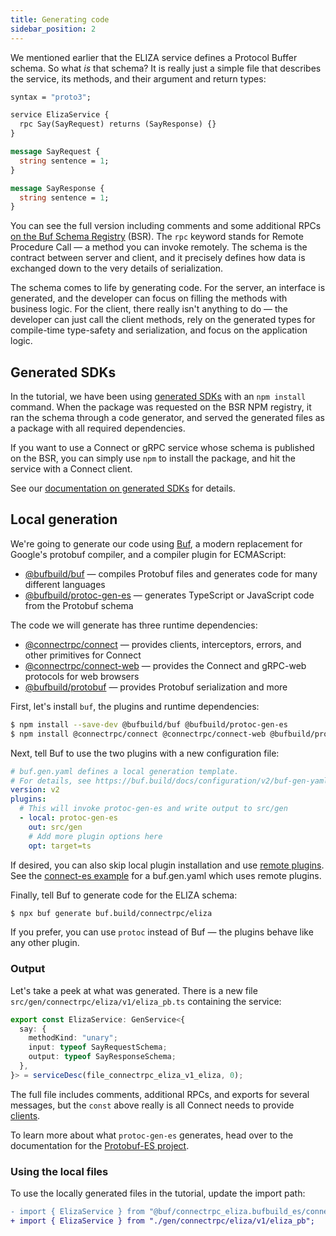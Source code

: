 ```yaml
---
title: Generating code
sidebar_position: 2
---
```


We mentioned earlier that the ELIZA service defines a Protocol Buffer schema.
So what _is_ that schema? It is really just a simple file that describes the
service, its methods, and their argument and return types:

```protobuf
syntax = "proto3";

service ElizaService {
  rpc Say(SayRequest) returns (SayResponse) {}
}

message SayRequest {
  string sentence = 1;
}

message SayResponse {
  string sentence = 1;
}
```

You can see the full version including comments and some additional RPCs
[on the Buf Schema Registry](https://buf.build/connectrpc/eliza/file/main:connectrpc/eliza/v1/eliza.proto) (BSR).
The `rpc` keyword stands for Remote Procedure Call — a method you can invoke
remotely. The schema is the contract between server and client, and it
precisely defines how data is exchanged down to the very details of
serialization.

The schema comes to life by generating code. For the server, an interface
is generated, and the developer can focus on filling the methods with business
logic. For the client, there really isn't anything to do — the developer can
just call the client methods, rely on the generated types for compile-time
type-safety and serialization, and focus on the application logic.


## Generated SDKs

In the tutorial, we have been using [generated SDKs](https://buf.build/docs/bsr/generated-sdks/npm)
with an `npm install` command. When the package was requested on the BSR NPM registry, it ran
the schema through a code generator, and served the generated files as a
package with all required dependencies.

If you want to use a Connect or gRPC service whose schema is published on the
BSR, you can simply use `npm` to install the package, and hit the service with
a Connect client.

See our [documentation on generated SDKs](https://buf.build/docs/bsr/generated-sdks/overview)
for details.

## Local generation

We're going to generate our code using [Buf](https://buf.build/product/cli/),
a modern replacement for Google's protobuf compiler, and a compiler plugin for ECMAScript:

- [@bufbuild/buf](https://www.npmjs.com/package/@bufbuild/buf) — compiles Protobuf files and generates code for many different languages
- [@bufbuild/protoc-gen-es](https://www.npmjs.com/package/@bufbuild/protoc-gen-es) — generates TypeScript or JavaScript code from the Protobuf schema

The code we will generate has three runtime dependencies:

- [@connectrpc/connect](https://www.npmjs.com/package/@connectrpc/connect) — provides clients, interceptors, errors, and other primitives for Connect
- [@connectrpc/connect-web](https://www.npmjs.com/package/@connectrpc/connect-web) — provides the Connect and gRPC-web protocols for web browsers
- [@bufbuild/protobuf](https://www.npmjs.com/package/@bufbuild/protobuf) — provides Protobuf serialization and more

First, let's install `buf`, the plugins and runtime dependencies:

```bash
$ npm install --save-dev @bufbuild/buf @bufbuild/protoc-gen-es
$ npm install @connectrpc/connect @connectrpc/connect-web @bufbuild/protobuf
```

Next, tell Buf to use the two plugins with a new configuration file:

```yaml title="buf.gen.yaml"
# buf.gen.yaml defines a local generation template.
# For details, see https://buf.build/docs/configuration/v2/buf-gen-yaml
version: v2
plugins:
  # This will invoke protoc-gen-es and write output to src/gen
  - local: protoc-gen-es
    out: src/gen
    # Add more plugin options here
    opt: target=ts
```

If desired, you can also skip local plugin installation and use [remote plugins](https://buf.build/docs/bsr/remote-plugins/overview).
See the [connect-es example](https://buf.build/docs/bsr/remote-plugins/usage/#45-connect-es) for a buf.gen.yaml which uses remote plugins.

Finally, tell Buf to generate code for the ELIZA schema:

```bash
$ npx buf generate buf.build/connectrpc/eliza
```

If you prefer, you can use `protoc` instead of Buf — the plugins behave like
any other plugin.


### Output

Let's take a peek at what was generated. There is a new file `src/gen/connectrpc/eliza/v1/eliza_pb.ts` containing the service:

```ts
export const ElizaService: GenService<{
  say: {
    methodKind: "unary";
    input: typeof SayRequestSchema;
    output: typeof SayResponseSchema;
  },
}> = serviceDesc(file_connectrpc_eliza_v1_eliza, 0);
```

The full file includes comments, additional RPCs, and exports for several messages, but the `const`
above really is all Connect needs to provide [clients](/docs/web/using-clients).

To learn more about what `protoc-gen-es` generates, head over to the documentation for the
[Protobuf-ES project](https://github.com/bufbuild/protobuf-es/blob/v2.2.1/MANUAL.md#generated-code).

### Using the local files

To use the locally generated files in the tutorial, update the import path:

```diff
- import { ElizaService } from "@buf/connectrpc_eliza.bufbuild_es/connectrpc/eliza/v1/eliza_pb";
+ import { ElizaService } from "./gen/connectrpc/eliza/v1/eliza_pb";
```

